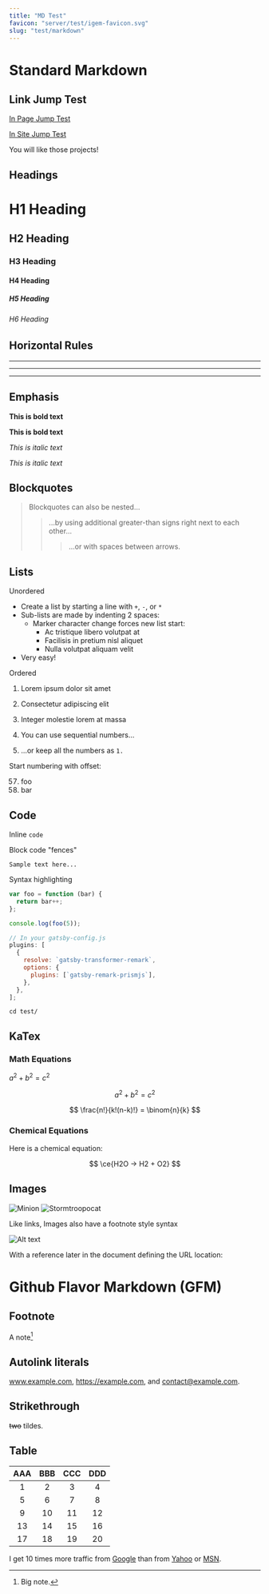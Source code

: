 ---
title: "MD Test"
favicon: "server/test/igem-favicon.svg"
slug: "test/markdown"
---

# Standard Markdown

## Link Jump Test

[In Page Jump Test](#footnote)

[In Site Jump Test](/description)

You will like those projects!

## Headings

# H1 Heading

## H2 Heading

### H3 Heading

#### H4 Heading

##### H5 Heading

###### H6 Heading

## Horizontal Rules

---

---

---

## Emphasis

**This is bold text**

**This is bold text**

_This is italic text_

_This is italic text_

## Blockquotes

> Blockquotes can also be nested...
>
> > ...by using additional greater-than signs right next to each other...
> >
> > > ...or with spaces between arrows.

## Lists

Unordered

- Create a list by starting a line with `+`, `-`, or `*`
- Sub-lists are made by indenting 2 spaces:
  - Marker character change forces new list start:
    - Ac tristique libero volutpat at
    * Facilisis in pretium nisl aliquet
    - Nulla volutpat aliquam velit
- Very easy!

Ordered

1. Lorem ipsum dolor sit amet
2. Consectetur adipiscing elit
3. Integer molestie lorem at massa

4. You can use sequential numbers...
5. ...or keep all the numbers as `1.`

Start numbering with offset:

57. foo
1. bar

## Code

Inline `code`

Block code "fences"

```
Sample text here...
```

Syntax highlighting

```js {clipboardButton: true}
var foo = function (bar) {
  return bar++;
};

console.log(foo(5));
```

```js {numberLines: true}
// In your gatsby-config.js
plugins: [
  {
    resolve: `gatsby-transformer-remark`,
    options: {
      plugins: [`gatsby-remark-prismjs`],
    },
  },
];
```

```shell
cd test/
```

## KaTex

### Math Equations

$a^2 + b^2 = c^2$

$$
a^2 + b^2 = c^2
$$

$$
\frac{n!}{k!(n-k)!} = \binom{n}{k}
$$

### Chemical Equations

Here is a chemical equation:

$$
\ce{H2O -> H2 + O2}
$$

## Images

![Minion](server/test/hula-loop-octodex-gif.webp)
![Stormtroopocat](server/test/justicetocat.webp "The Stormtroopocat")

Like links, Images also have a footnote style syntax

![Alt text][id]

With a reference later in the document defining the URL location:

[id]: server/test/nux-octodex-gif.webp "The Dojocat"

# Github Flavor Markdown (GFM)

## Footnote

A note[^1]

[^1]: Big note.

## Autolink literals

www.example.com, https://example.com, and contact@example.com.

## Strikethrough

~~two~~ tildes.

## Table

| AAA | BBB | CCC | DDD |
| :-: | :-: | :-: | :-: |
|  1  |  2  |  3  |  4  |
|  5  |  6  |  7  |  8  |
|  9  | 10  | 11  | 12  |
| 13  | 14  | 15  | 16  |
| 17  | 18  | 19  | 20  |

I get 10 times more traffic from [Google][] than from
[Yahoo][] or [MSN][].

[google]: http://google.com/ "Google"
[yahoo]: http://search.yahoo.com/ "Yahoo Search"
[msn]: http://search.msn.com/ "MSN Search"
